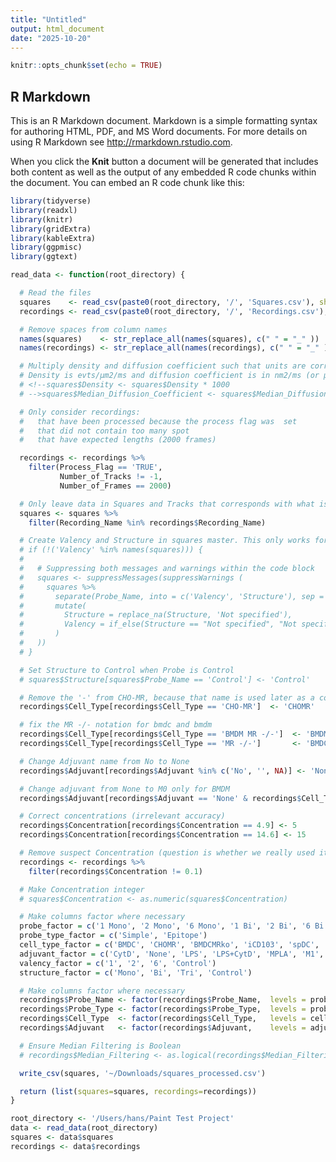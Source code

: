 ```yaml
---
title: "Untitled"
output: html_document
date: "2025-10-20"
---
```


```r
knitr::opts_chunk$set(echo = TRUE)
```

## R Markdown

This is an R Markdown document. Markdown is a simple formatting syntax for authoring HTML, PDF, and MS Word documents. For more details on using R Markdown see <http://rmarkdown.rstudio.com>.

When you click the **Knit** button a document will be generated that includes both content as well as the output of any embedded R code chunks within the document. You can embed an R code chunk like this:

```r
library(tidyverse)
library(readxl)
library(knitr)
library(gridExtra)
library(kableExtra)
library(ggpmisc)
library(ggtext)
```

```r

read_data <- function(root_directory) {

  # Read the files
  squares    <- read_csv(paste0(root_directory, '/', 'Squares.csv'), show_col_types = FALSE)
  recordings <- read_csv(paste0(root_directory, '/', 'Recordings.csv'), show_col_types = FALSE)

  # Remove spaces from column names
  names(squares)    <- str_replace_all(names(squares), c(" " = "_" ))
  names(recordings) <- str_replace_all(names(recordings), c(" " = "_" ))

  # Multiply density and diffusion coefficient such that units are correct. 
  # Density is evts/µm2/ms and diffusion coefficient is in nm2/ms (or µm2/s)
  # <!--squares$Density <- squares$Density * 1000
  # -->squares$Median_Diffusion_Coefficient <- squares$Median_Diffusion_Coefficient * 1000

  # Only consider recordings:
  #   that have been processed because the process flag was  set
  #   that did not contain too many spot
  #   that have expected lengths (2000 frames)

  recordings <- recordings %>%
    filter(Process_Flag == 'TRUE',
           Number_of_Tracks != -1,
           Number_of_Frames == 2000)

  # Only leave data in Squares and Tracks that corresponds with what is in Recordings
  squares <- squares %>%
    filter(Recording_Name %in% recordings$Recording_Name)

  # Create Valency and Structure in squares master. This only works for Regular probes
  # if (!('Valency' %in% names(squares))) {
  # 
  #   # Suppressing both messages and warnings within the code block
  #   squares <- suppressMessages(suppressWarnings (
  #     squares %>%
  #       separate(Probe_Name, into = c('Valency', 'Structure'), sep = ' ', remove = FALSE) %>%
  #       mutate(
  #         Structure = replace_na(Structure, 'Not specified'),
  #         Valency = if_else(Structure == "Not specified", "Not specified", Valency)
  #       )
  #   ))
  # }

  # Set Structure to Control when Probe is Control
  # squares$Structure[squares$Probe_Name == 'Control'] <- 'Control'

  # Remove the '-' from CHO-MR, because that name is used later as a column name (and that give sproblems)
  recordings$Cell_Type[recordings$Cell_Type == 'CHO-MR']  <- 'CHOMR'

  # fix the MR -/- notation for bmdc and bmdm
  recordings$Cell_Type[recordings$Cell_Type == 'BMDM MR -/-']  <- 'BMDMMRko'
  recordings$Cell_Type[recordings$Cell_Type == 'MR -/-']       <- 'BMDCMRko'

  # Change Adjuvant name from No to None
  recordings$Adjuvant[recordings$Adjuvant %in% c('No', '', NA)] <- 'None'

  # Change adjuvant from None to M0 only for BMDM
  recordings$Adjuvant[recordings$Adjuvant == 'None' & recordings$Cell_Type == 'BMDM'] <- 'M0'

  # Correct concentrations (irrelevant accuracy)
  recordings$Concentration[recordings$Concentration == 4.9] <- 5
  recordings$Concentration[recordings$Concentration == 14.6] <- 15

  # Remove suspect Concentration (question is whether we really used it)
  recordings <- recordings %>%
    filter(recordings$Concentration != 0.1)

  # Make Concentration integer
  # squares$Concentration <- as.numeric(squares$Concentration)

  # Make columns factor where necessary
  probe_factor = c('1 Mono', '2 Mono', '6 Mono', '1 Bi', '2 Bi', '6 Bi', '1 Tri', '2 Tri', '6 Tri', 'Control')
  probe_type_factor = c('Simple', 'Epitope')
  cell_type_factor = c('BMDC', 'CHOMR', 'BMDCMRko', 'iCD103', 'spDC', 'BMDM', 'BMDMMRko', 'CHO')
  adjuvant_factor = c('CytD', 'None', 'LPS', 'LPS+CytD', 'MPLA', 'M1', 'M2', 'M0', 'M1 + SI', 'M2pep')
  valency_factor = c('1', '2', '6', 'Control')
  structure_factor = c('Mono', 'Bi', 'Tri', 'Control')

  # Make columns factor where necessary
  recordings$Probe_Name <- factor(recordings$Probe_Name,  levels = probe_factor)
  recordings$Probe_Type <- factor(recordings$Probe_Type,  levels = probe_type_factor)
  recordings$Cell_Type  <- factor(recordings$Cell_Type,   levels = cell_type_factor)
  recordings$Adjuvant   <- factor(recordings$Adjuvant,    levels = adjuvant_factor)

  # Ensure Median Filtering is Boolean
  # recordings$Median_Filtering <- as.logical(recordings$Median_Filtering)

  write_csv(squares, '~/Downloads/squares_processed.csv')

  return (list(squares=squares, recordings=recordings))
}

```


```r

root_directory <- '/Users/hans/Paint Test Project'
data <- read_data(root_directory)
squares <- data$squares
recordings <- data$recordings


```
